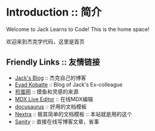 # Introduction :: 简介
 
Welcome to Jack Learns to Code! This is the home space!

欢迎来到杰克学代码，这里是首页

## Friendly Links :: 友情链接
* [Jack's Blog](https://blog.jacklearn.tech/) :: 杰克自己的博客
* [Eyad Kobatte](https://eyad.dev)  :: Blog of Jack's Ex-colleague
* [煎蛋网](https://www.jandan.net) :: 摸鱼和灵感的来源
* [MDX Live Editor](https://mdxeditor.dev/editor/demo) :: 在线MDX编辑
* [docusaurus](https://docusaurus.io/) :: 好用的文档模板
* [Nextra](https://nextra.site/docs) :: 极其简单的文档模板 :: 本站就是用的这个
* [Sanity](https://www.sanity.io/) :: 直接在线写博客文章，省事